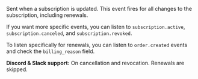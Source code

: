 Sent when a subscription is updated. This event fires for all changes to the subscription, including renewals.

If you want more specific events, you can listen to `subscription.active`, `subscription.canceled`, and `subscription.revoked`.

To listen specifically for renewals, you can listen to `order.created` events and check the `billing_reason` field.

**Discord & Slack support:** On cancellation and revocation. Renewals are skipped.